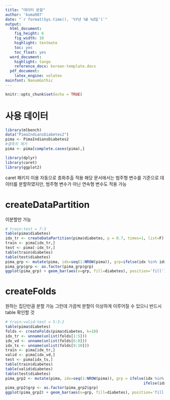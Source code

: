 ```yaml
---
title: "데이터 분할"
author: 'kuma987'
date: "`r format(Sys.time(), '%Y년 %B %d일')`"
output:
  html_document: 
    fig_height: 6
    fig_width: 10
    highlight: textmate
    toc: yes
    toc_float: yes
  word_document:
    highlight: tango
    reference_docx: korean-template.docx
  pdf_document:
    latex_engine: xelatex
mainfont: NanumGothic
---
```


```r
knitr::opts_chunk$set(echo = TRUE)
```

# 사용 데이터
```r
library(mlbench)
data("PimaIndiansDiabetes2")
pima <- PimaIndiansDiabetes2
#결측치 제거
pima <- pima[complete.cases(pima),]
```

```r
library(dplyr)
library(caret)
library(ggplot2)
```
caret 패키지 이용
자동으로 층화추출 적용
해당 문서에서는 범주형 변수를 기준으로 데이터를 분할하였지만, 범주형 변수가 아닌 연속형 변수도 적용 가능

# createDataPartition
이분할만 가능
```r
# train:test = 7:3
table(pima$diabetes)
idx_tr <- createDataPartition(pima$diabetes, p = 0.7, times=1, list=F)
train <- pima[idx_tr,]
test <- pima[-idx_tr,]
table(train$diabetes)
table(test$diabetes)
pima_grp <- mutate(pima, idx=seq(1:NROW(pima)), grp=ifelse(idx %in% idx_tr,'tr','ts'))
pima_grp$grp <- as.factor(pima_grp$grp)
ggplot(pima_grp) + geom_bar(aes(x=grp, fill=diabetes), position='fill') + labs(y='prop')
```

# createFolds
원하는 집단만큼 분할 가능
그런데 가끔씩 분할이 이상하게 이루어질 수 있으니 반드시 table 확인할 것
```r
# train:valid:test = 5:3:2
table(pima$diabetes)
folds <- createFolds(pima$diabetes, k=10)
idx_tr <- unname(unlist(folds[1:5]))
idx_vd <- unname(unlist(folds[6:8]))
idx_ts <- unname(unlist(folds[9:10]))
train <- pima[idx_tr,]
valid <- pima[idx_vd,]
test <- pima[idx_ts,]
table(train$diabetes)
table(valid$diabetes)
table(test$diabetes)
pima_grp2 <- mutate(pima, idx=seq(1:NROW(pima)), grp = ifelse(idx %in% idx_tr, 'tr',
                                                             ifelse(idx %in% idx_vd, 'vd','ts')))
pima_grp2$grp <- as.factor(pima_grp2$grp)
ggplot(pima_grp2) + geom_bar(aes(x=grp, fill=diabetes), position='fill') + labs(y='prop')

```




